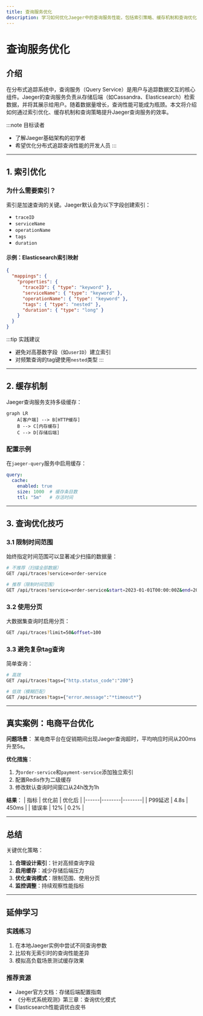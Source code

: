 ```yaml
---
title: 查询服务优化
description: 学习如何优化Jaeger中的查询服务性能，包括索引策略、缓存机制和查询优化技巧。
---
```


# 查询服务优化

## 介绍

在分布式追踪系统中，查询服务（Query Service）是用户与追踪数据交互的核心组件。Jaeger的查询服务负责从存储后端（如Cassandra、Elasticsearch）检索数据，并将其展示给用户。随着数据量增长，查询性能可能成为瓶颈。本文将介绍如何通过索引优化、缓存机制和查询策略提升Jaeger查询服务的效率。

:::note 目标读者
- 了解Jaeger基础架构的初学者
- 希望优化分布式追踪查询性能的开发人员
:::

---

## 1. 索引优化

### 为什么需要索引？
索引是加速查询的关键。Jaeger默认会为以下字段创建索引：
- `traceID`
- `serviceName`
- `operationName`
- `tags`
- `duration`

#### 示例：Elasticsearch索引映射
```json
{
  "mappings": {
    "properties": {
      "traceID": { "type": "keyword" },
      "serviceName": { "type": "keyword" },
      "operationName": { "type": "keyword" },
      "tags": { "type": "nested" },
      "duration": { "type": "long" }
    }
  }
}
```

:::tip 实践建议
- 避免对高基数字段（如`userID`）建立索引
- 对频繁查询的tag键使用`nested`类型
:::

---

## 2. 缓存机制

Jaeger查询服务支持多级缓存：

```mermaid
graph LR
    A[客户端] --> B[HTTP缓存]
    B --> C[内存缓存]
    C --> D[存储后端]
```

### 配置示例
在`jaeger-query`服务中启用缓存：
```yaml
query:
  cache:
    enabled: true
    size: 1000  # 缓存条目数
    ttl: "5m"   # 存活时间
```

---

## 3. 查询优化技巧

### 3.1 限制时间范围
始终指定时间范围可以显著减少扫描的数据量：
```bash
# 不推荐（扫描全部数据）
GET /api/traces?service=order-service

# 推荐（限制时间范围）
GET /api/traces?service=order-service&start=2023-01-01T00:00:00Z&end=2023-01-02T00:00:00Z
```

### 3.2 使用分页
大数据集查询时启用分页：
```bash
GET /api/traces?limit=50&offset=100
```

### 3.3 避免复杂tag查询
简单查询：
```bash
# 高效
GET /api/traces?tags={"http.status_code":"200"}

# 低效（模糊匹配）
GET /api/traces?tags={"error.message":"*timeout*"}
```

---

## 真实案例：电商平台优化

**问题场景**：
某电商平台在促销期间出现Jaeger查询超时，平均响应时间从200ms升至5s。

**优化措施**：
1. 为`order-service`和`payment-service`添加独立索引
2. 配置Redis作为二级缓存
3. 修改默认查询时间窗口从24h改为1h

**结果**：
| 指标 | 优化前 | 优化后 |
|------|--------|--------|
| P99延迟 | 4.8s   | 450ms  |
| 错误率 | 12%    | 0.2%   |

---

## 总结

关键优化策略：
1. **合理设计索引**：针对高频查询字段
2. **启用缓存**：减少存储后端压力
3. **优化查询模式**：限制范围、使用分页
4. **监控调整**：持续观察性能指标

---

## 延伸学习

### 实践练习
1. 在本地Jaeger实例中尝试不同查询参数
2. 比较有无索引时的查询性能差异
3. 模拟高负载场景测试缓存效果

### 推荐资源
- Jaeger官方文档：存储后端配置指南
- 《分布式系统观测》第三章：查询优化模式
- Elasticsearch性能调优白皮书